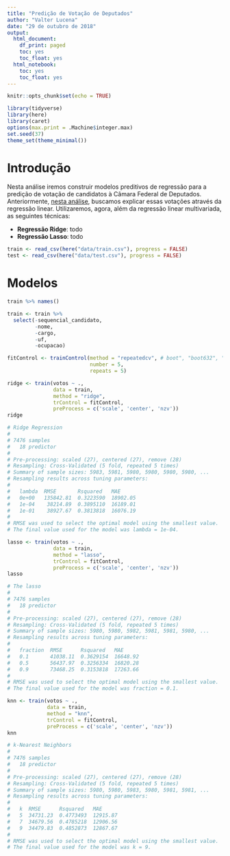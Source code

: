 ```yaml
---
title: "Predição de Votação de Deputados"
author: "Valter Lucena"
date: "29 de outubro de 2018"
output: 
  html_document:
    df_print: paged
    toc: yes
    toc_float: yes
  html_notebook:
    toc: yes
    toc_float: yes
---
```


```r
knitr::opts_chunk$set(echo = TRUE)
```

```r
library(tidyverse)
library(here)
library(caret)
options(max.print = .Machine$integer.max)
set.seed(37)
theme_set(theme_minimal())
```

# Introdução

Nesta análise iremos construir modelos preditivos de regressão para a predição de votação de candidatos à Câmara Federal de Deputados. Anteriormente, [nesta análise](http://rpubs.com/valterlucena/votacao_regressao), buscamos explicar essas votações através da regressão linear. Utilizaremos, agora, além da regressão linear multivariada, as seguintes técnicas:

* **Regressão Ridge**: todo
* **Regressão Lasso**: todo


```r
train <- read_csv(here("data/train.csv"), progress = FALSE)
test <- read_csv(here("data/test.csv"), progress = FALSE)
```

# Modelos

```r
train %>% names()
```


```r
train <- train %>% 
  select(-sequencial_candidato,
         -nome,
         -cargo,
         -uf,
         -ocupacao)

fitControl <- trainControl(method = "repeatedcv", # boot", "boot632", "cv", "repeatedcv", "LOOCV", "LGOCV"
                           number = 5,
                           repeats = 5)
```

```r
ridge <- train(votos ~ ., 
               data = train,
               method = "ridge",
               trControl = fitControl,
               preProcess = c('scale', 'center', 'nzv'))
ridge

# Ridge Regression 
# 
# 7476 samples
#   18 predictor
# 
# Pre-processing: scaled (27), centered (27), remove (28) 
# Resampling: Cross-Validated (5 fold, repeated 5 times) 
# Summary of sample sizes: 5983, 5981, 5980, 5980, 5980, 5980, ... 
# Resampling results across tuning parameters:
# 
#   lambda  RMSE       Rsquared   MAE     
#   0e+00   135842.81  0.3223590  18902.05
#   1e-04    38214.89  0.3895110  16189.01
#   1e-01    38927.67  0.3813818  16076.19
# 
# RMSE was used to select the optimal model using the smallest value.
# The final value used for the model was lambda = 1e-04.

```

```r
lasso <- train(votos ~ ., 
               data = train,
               method = "lasso",
               trControl = fitControl,
               preProcess = c('scale', 'center', 'nzv'))
lasso

# The lasso 
# 
# 7476 samples
#   18 predictor
# 
# Pre-processing: scaled (27), centered (27), remove (28) 
# Resampling: Cross-Validated (5 fold, repeated 5 times) 
# Summary of sample sizes: 5980, 5980, 5982, 5981, 5981, 5980, ... 
# Resampling results across tuning parameters:
# 
#   fraction  RMSE      Rsquared   MAE     
#   0.1       41038.11  0.3629154  16648.92
#   0.5       56437.97  0.3256334  16820.28
#   0.9       73468.25  0.3153818  17263.66
# 
# RMSE was used to select the optimal model using the smallest value.
# The final value used for the model was fraction = 0.1.

```

```r
knn <- train(votos ~ .,
             data = train,
             method = "knn",
             trControl = fitControl,
             preProcess = c('scale', 'center', 'nzv'))
knn

# k-Nearest Neighbors 
# 
# 7476 samples
#   18 predictor
# 
# Pre-processing: scaled (27), centered (27), remove (28) 
# Resampling: Cross-Validated (5 fold, repeated 5 times) 
# Summary of sample sizes: 5980, 5980, 5983, 5980, 5981, 5981, ... 
# Resampling results across tuning parameters:
# 
#   k  RMSE      Rsquared   MAE     
#   5  34731.23  0.4773493  12915.87
#   7  34679.56  0.4785218  12906.56
#   9  34479.83  0.4852873  12867.67
# 
# RMSE was used to select the optimal model using the smallest value.
# The final value used for the model was k = 9.

```

